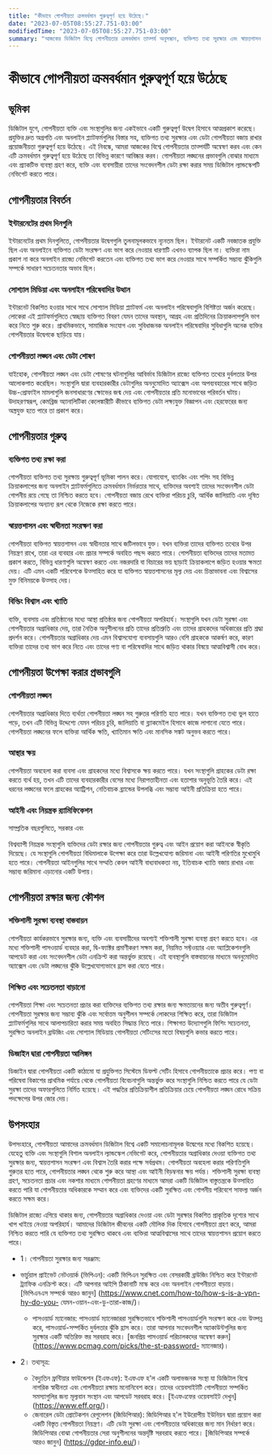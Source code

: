 ```yaml
---
title: "কীভাবে গোপনীয়তা ক্রমবর্ধমান গুরুত্বপূর্ণ হয়ে উঠেছে।"
date: "2023-07-05T08:55:27.751-03:00"
modifiedTime: "2023-07-05T08:55:27.751-03:00"
summary: "আজকের ডিজিটাল বিশ্বে গোপনীয়তার ক্রমবর্ধমান তাত্পর্য অনুসন্ধান, ব্যক্তিগত তথ্য সুরক্ষার এবং স্বায়ত্তশাসন রক্ষার প্রয়োজনীয়তার উপর জোর দিয়ে।"
---
```


# কীভাবে গোপনীয়তা ক্রমবর্ধমান গুরুত্বপূর্ণ হয়ে উঠেছে

## ভূমিকা

ডিজিটাল যুগে, গোপনীয়তা ব্যক্তি এবং সংস্থাগুলির জন্য একইভাবে একটি গুরুত্বপূর্ণ উদ্বেগ হিসাবে আত্মপ্রকাশ করেছে। প্রযুক্তির দ্রুত অগ্রগতি এবং অনলাইন প্ল্যাটফর্মগুলির বিস্তার সহ, ব্যক্তিগত তথ্য সুরক্ষার এবং ডেটা গোপনীয়তা বজায় রাখার প্রয়োজনীয়তা গুরুত্বপূর্ণ হয়ে উঠেছে। এই নিবন্ধে, আমরা আজকের বিশ্বে গোপনীয়তার তাত্পর্যটি অন্বেষণ করব এবং কেন এটি ক্রমবর্ধমান গুরুত্বপূর্ণ হয়ে উঠেছে তা বিভিন্ন কারণে আবিষ্কার করব। গোপনীয়তা লঙ্ঘনের প্রভাবগুলি বোঝার মাধ্যমে এবং প্র্যাকটিভ ব্যবস্থা গ্রহণ করে, ব্যক্তি এবং ব্যবসায়ীরা তাদের সংবেদনশীল ডেটা রক্ষা করার সময় ডিজিটাল ল্যান্ডস্কেপটি নেভিগেট করতে পারে।

## গোপনীয়তার বিবর্তন

### ইন্টারনেটের প্রথম দিনগুলি

ইন্টারনেটের প্রথম দিনগুলিতে, গোপনীয়তার উদ্বেগগুলি তুলনামূলকভাবে ন্যূনতম ছিল। ইন্টারনেট একটি নবজাতক প্রযুক্তি ছিল এবং অনলাইনে ব্যক্তিগত ডেটা সংরক্ষণ এবং ভাগ করে নেওয়ার ধারণাটি এখনও ব্যাপক ছিল না। ব্যক্তিরা নাম প্রকাশ না করে অনলাইন রাজ্যে নেভিগেট করতেন এবং ব্যক্তিগত তথ্য ভাগ করে নেওয়ার সাথে সম্পর্কিত সম্ভাব্য ঝুঁকিগুলি সম্পর্কে সাধারণ সচেতনতার অভাব ছিল।

### সোশ্যাল মিডিয়া এবং অনলাইন পরিষেবাদির উত্থান

ইন্টারনেট বিকশিত হওয়ার সাথে সাথে সোশ্যাল মিডিয়া প্ল্যাটফর্ম এবং অনলাইন পরিষেবাগুলি বিশিষ্টতা অর্জন করেছে। লোকেরা এই প্ল্যাটফর্মগুলিতে স্বেচ্ছায় ব্যক্তিগত বিবরণ যেমন তাদের অবস্থান, আগ্রহ এবং প্রতিদিনের ক্রিয়াকলাপগুলি ভাগ করে নিতে শুরু করে। প্রাথমিকভাবে, সামাজিক সংযোগ এবং সুবিধাজনক অনলাইন পরিষেবাদির সুবিধাগুলি অনেক ব্যক্তির গোপনীয়তার উদ্বেগকে ছাড়িয়ে যায়।

### গোপনীয়তা লঙ্ঘন এবং ডেটা শোষণ
যাইহোক, গোপনীয়তা লঙ্ঘন এবং ডেটা শোষণের ঘটনাগুলির আবির্ভাব ডিজিটাল রাজ্যে ব্যক্তিগত তথ্যের দুর্বলতার উপর আলোকপাত করেছিল। সংস্থাগুলি দ্বারা ব্যবহারকারীর ডেটাগুলির অননুমোদিত অ্যাক্সেস এবং অপব্যবহারের সাথে জড়িত উচ্চ-প্রোফাইল মামলাগুলি জনসাধারণের ক্ষোভের জন্ম দেয় এবং গোপনীয়তার প্রতি মনোভাবের পরিবর্তন ঘটায়। উদাহরণস্বরূপ, কেমব্রিজ অ্যানালিটিকা কেলেঙ্কারীটি কীভাবে ব্যক্তিগত ডেটা লক্ষ্যযুক্ত বিজ্ঞাপন এবং হেরফেরের জন্য অস্ত্রযুক্ত হতে পারে তা প্রকাশ করে।

## গোপনীয়তার গুরুত্ব

### ব্যক্তিগত তথ্য রক্ষা করা

গোপনীয়তা ব্যক্তিগত তথ্য সুরক্ষায় গুরুত্বপূর্ণ ভূমিকা পালন করে। যোগাযোগ, ব্যাংকিং এবং শপিং সহ বিভিন্ন ক্রিয়াকলাপের জন্য অনলাইন প্ল্যাটফর্মগুলিতে ক্রমবর্ধমান নির্ভরতার সাথে, ব্যক্তিদের অবশ্যই তাদের সংবেদনশীল ডেটা গোপনীয় রয়ে গেছে তা নিশ্চিত করতে হবে। গোপনীয়তা বজায় রেখে ব্যক্তিরা পরিচয় চুরি, আর্থিক জালিয়াতি এবং দূষিত ক্রিয়াকলাপের অন্যান্য রূপ থেকে নিজেকে রক্ষা করতে পারে।

### স্বায়ত্তশাসন এবং স্বাধীনতা সংরক্ষণ করা

গোপনীয়তা ব্যক্তিগত স্বায়ত্তশাসন এবং স্বাধীনতার সাথে জটিলভাবে যুক্ত। যখন ব্যক্তিরা তাদের ব্যক্তিগত তথ্যের উপর নিয়ন্ত্রণ রাখে, তারা এর ব্যবহার এবং প্রচার সম্পর্কে অবহিত পছন্দ করতে পারে। গোপনীয়তা ব্যক্তিদের তাদের মতামত প্রকাশ করতে, বিভিন্ন ধারণাগুলি অন্বেষণ করতে এবং নজরদারি বা বিচারের ভয় ছাড়াই ক্রিয়াকলাপে জড়িত হওয়ার ক্ষমতা দেয়। এটি এমন একটি পরিবেশকে উত্সাহিত করে যা ব্যক্তিগত স্বায়ত্তশাসনের মূল্য দেয় এবং চিন্তাভাবনা এবং বিশ্বাসের মুক্ত বিনিময়কে উত্সাহ দেয়।

### বিল্ডিং বিশ্বাস এবং খ্যাতি

ব্যক্তি, ব্যবসায় এবং প্রতিষ্ঠানের মধ্যে আস্থা প্রতিষ্ঠার জন্য গোপনীয়তা অপরিহার্য। সংস্থাগুলি যখন ডেটা সুরক্ষা এবং গোপনীয়তার অগ্রাধিকার দেয়, তারা নৈতিক অনুশীলনের প্রতি তাদের প্রতিশ্রুতি এবং তাদের গ্রাহকদের অধিকারের প্রতি শ্রদ্ধা প্রদর্শন করে। গোপনীয়তার অগ্রাধিকার দেয় এমন বিশ্বাসযোগ্য ব্যবসায়গুলি আরও বেশি গ্রাহককে আকর্ষণ করে, কারণ ব্যক্তিরা তাদের তথ্য ভাগ করে নিতে এবং তাদের পণ্য বা পরিষেবাদির সাথে জড়িত থাকার বিষয়ে আত্মবিশ্বাসী বোধ করে।

## গোপনীয়তা উপেক্ষা করার প্রভাবগুলি

### গোপনীয়তা লঙ্ঘন
গোপনীয়তার অগ্রাধিকার দিতে ব্যর্থতা গোপনীয়তা লঙ্ঘন সহ গুরুতর পরিণতি হতে পারে। যখন ব্যক্তিগত তথ্য ভুল হাতে পড়ে, তখন এটি বিভিন্ন উদ্দেশ্যে যেমন পরিচয় চুরি, জালিয়াতি বা ব্ল্যাকমেইল হিসাবে কাজে লাগানো যেতে পারে। গোপনীয়তা লঙ্ঘনের ফলে ব্যক্তিরা আর্থিক ক্ষতি, খ্যাতিমান ক্ষতি এবং মানসিক সঙ্কট অনুভব করতে পারে।

### আস্থার ক্ষয়

গোপনীয়তা অবহেলা করা ব্যবসা এবং গ্রাহকদের মধ্যে বিশ্বাসকে ক্ষয় করতে পারে। যখন সংস্থাগুলি গ্রাহকের ডেটা রক্ষা করতে ব্যর্থ হয়, তখন এটি তাদের ব্যবহারকারীর বেসের মধ্যে নিরাপত্তাহীনতা এবং হতাশার অনুভূতি তৈরি করে। এই ধরনের লঙ্ঘনের ফলে গ্রাহকের অ্যাট্রিশন, নেতিবাচক ব্র্যান্ডের উপলব্ধি এবং সম্ভাব্য আইনী প্রতিক্রিয়া হতে পারে।

### আইনী এবং নিয়ন্ত্রক র‌্যামিফিকেশন

সাম্প্রতিক বছরগুলিতে, সরকার এবং

বিশ্বব্যাপী নিয়ন্ত্রক সংস্থাগুলি ব্যক্তিদের ডেটা রক্ষার জন্য গোপনীয়তার গুরুত্ব এবং আইন প্রয়োগ করা আইনকে স্বীকৃতি দিয়েছে। যে সংস্থাগুলি গোপনীয়তা বিধিমালাকে উপেক্ষা করে তারা উল্লেখযোগ্য জরিমানা এবং আইনী পরিণতির মুখোমুখি হতে পারে। গোপনীয়তা আইনগুলির সাথে সম্মতি কেবল আইনী বাধ্যবাধকতা নয়, ইতিবাচক খ্যাতি বজায় রাখার এবং সম্ভাব্য জরিমানা এড়ানোর একটি উপায়।

## গোপনীয়তা রক্ষার জন্য কৌশল

### শক্তিশালী সুরক্ষা ব্যবস্থা বাস্তবায়ন

গোপনীয়তা কার্যকরভাবে সুরক্ষার জন্য, ব্যক্তি এবং ব্যবসায়ীদের অবশ্যই শক্তিশালী সুরক্ষা ব্যবস্থা গ্রহণ করতে হবে। এর মধ্যে শক্তিশালী পাসওয়ার্ড ব্যবহার করা, দ্বি-ফ্যাক্টর প্রমাণীকরণ সক্ষম করা, নিয়মিত সফ্টওয়্যার এবং অ্যাপ্লিকেশনগুলি আপডেট করা এবং সংবেদনশীল ডেটা এনক্রিপ্ট করা অন্তর্ভুক্ত রয়েছে। এই ব্যবস্থাগুলি বাস্তবায়নের মাধ্যমে অননুমোদিত অ্যাক্সেস এবং ডেটা লঙ্ঘনের ঝুঁকি উল্লেখযোগ্যভাবে হ্রাস করা যেতে পারে।

### শিক্ষিত এবং সচেতনতা বাড়ানো
গোপনীয়তা শিক্ষা এবং সচেতনতা প্রচার করা ব্যক্তিদের ব্যক্তিগত তথ্য রক্ষার জন্য ক্ষমতায়নের জন্য অতীব গুরুত্বপূর্ণ। গোপনীয়তা সুরক্ষার জন্য সম্ভাব্য ঝুঁকি এবং সর্বোত্তম অনুশীলন সম্পর্কে লোকদের শিক্ষিত করে, তারা ডিজিটাল প্ল্যাটফর্মগুলির সাথে আলাপচারিতা করার সময় অবহিত সিদ্ধান্ত নিতে পারে। শিক্ষাগত উদ্যোগগুলি ফিশিং সচেতনতা, সুরক্ষিত অনলাইন ব্রাউজিং এবং সোশ্যাল মিডিয়ায় গোপনীয়তা সেটিংসের মতো বিষয়গুলি কভার করতে পারে।

### ডিজাইন দ্বারা গোপনীয়তা আলিঙ্গন

ডিজাইন দ্বারা গোপনীয়তা একটি কাঠামো যা প্রযুক্তিগত সিস্টেমে ডিফল্ট সেটিং হিসাবে গোপনীয়তাকে প্রচার করে। পণ্য বা পরিষেবা বিকাশের প্রাথমিক পর্যায়ে থেকে গোপনীয়তা বিবেচনাগুলি অন্তর্ভুক্ত করে সংস্থাগুলি নিশ্চিত করতে পারে যে ডেটা সুরক্ষা তাদের অফারগুলিতে নির্মিত হয়েছে। এই পদ্ধতির প্রতিক্রিয়াশীল প্রতিক্রিয়ার চেয়ে গোপনীয়তা লঙ্ঘন রোধে সক্রিয় পদক্ষেপের উপর জোর দেয়।

## উপসংহার

উপসংহারে, গোপনীয়তা আমাদের ক্রমবর্ধমান ডিজিটাল বিশ্বে একটি সমালোচনামূলক উদ্বেগের মধ্যে বিকশিত হয়েছে। যেহেতু ব্যক্তি এবং সংস্থাগুলি বিশাল অনলাইন ল্যান্ডস্কেপ নেভিগেট করে, গোপনীয়তার অগ্রাধিকার দেওয়া ব্যক্তিগত তথ্য সুরক্ষার জন্য, স্বায়ত্তশাসন সংরক্ষণ এবং বিশ্বাস তৈরি করার পক্ষে সর্বপ্রথম। গোপনীয়তা অবহেলা করার পরিণতিগুলি গুরুতর হতে পারে, গোপনীয়তার লঙ্ঘন থেকে শুরু করে আস্থা এবং আইনী বিড়ম্বনার ক্ষয় পর্যন্ত। শক্তিশালী সুরক্ষা ব্যবস্থা গ্রহণ, সচেতনতা প্রচার এবং নকশার মাধ্যমে গোপনীয়তা গ্রহণের মাধ্যমে আমরা একটি ডিজিটাল বাস্তুতন্ত্রকে উত্সাহিত করতে পারি যা গোপনীয়তার অধিকারকে সম্মান করে এবং ব্যক্তিদের একটি সুরক্ষিত এবং গোপনীয় পরিবেশে সাফল্য অর্জন করতে সক্ষম করে।

ডিজিটাল রাজ্যে এগিয়ে থাকার জন্য, গোপনীয়তার অগ্রাধিকার দেওয়া এবং ডেটা সুরক্ষার বিকশিত প্রাকৃতিক দৃশ্যের সাথে খাপ খাইয়ে নেওয়া অপরিহার্য। আমাদের ডিজিটাল জীবনের একটি মৌলিক দিক হিসাবে গোপনীয়তা গ্রহণ করে, আমরা নিশ্চিত করতে পারি যে ব্যক্তিগত তথ্য সুরক্ষিত থাকবে এবং ব্যক্তিরা আত্মবিশ্বাসের সাথে তাদের স্বায়ত্তশাসন প্রয়োগ করতে পারে।

- 1। গোপনীয়তা সুরক্ষার জন্য সরঞ্জাম:
- ভার্চুয়াল প্রাইভেট নেটওয়ার্ক (ভিপিএন): একটি ভিপিএন সুরক্ষিত এবং বেসরকারী ব্রাউজিং নিশ্চিত করে ইন্টারনেট ট্র্যাফিক এনক্রিপ্ট করে। এটি আপনার আইপি ঠিকানাটি মাস্ক করে এবং অনলাইন গোপনীয়তা বাড়ায়। [ভিপিএনএস সম্পর্কে আরও জানুন] (https://www.cnet.com/how-to/how-s-is-a-vpn-hy-do-you- যেমন-ওয়ান-এবং-ডু-তারা-কাজ/)।
  - পাসওয়ার্ড ম্যানেজার: পাসওয়ার্ড ম্যানেজাররা সুরক্ষিতভাবে শক্তিশালী পাসওয়ার্ডগুলি সংরক্ষণ করে এবং উত্পন্ন করে, পাসওয়ার্ড-সম্পর্কিত দুর্বলতার ঝুঁকি হ্রাস করে। তারা আপনার সংবেদনশীল অ্যাকাউন্টগুলির জন্য সুরক্ষার একটি অতিরিক্ত স্তর সরবরাহ করে। [জনপ্রিয় পাসওয়ার্ড পরিচালকদের অন্বেষণ করুন] (https://www.pcmag.com/picks/the-st-password- ম্যানেজার)।

- 2। তথ্যসূত্র:
  - বৈদ্যুতিন ফ্রন্টিয়ার ফাউন্ডেশন (ইএফএফ): ইএফএফ হ'ল একটি অলাভজনক সংস্থা যা ডিজিটাল বিশ্বে নাগরিক স্বাধীনতা এবং গোপনীয়তা রক্ষায় মনোনিবেশ করে। তাদের ওয়েবসাইটটি গোপনীয়তা সম্পর্কিত সমস্যাগুলির জন্য মূল্যবান সংস্থান এবং আপডেট সরবরাহ করে। [ইএফএফের ওয়েবসাইট দেখুন] (https://www.eff.org/)।
  - জেনারেল ডেটা প্রোটেকশন রেগুলেশন (জিডিপিআর): জিডিপিআর হ'ল ইউরোপীয় ইউনিয়ন দ্বারা প্রয়োগ করা একটি বিস্তৃত গোপনীয়তা নিয়ন্ত্রণ। এটি ডেটা সুরক্ষা এবং গোপনীয়তার অধিকারের জন্য মান নির্ধারণ করে। জিডিপিআর বোঝা গোপনীয়তার সেরা অনুশীলনের অন্তর্দৃষ্টি সরবরাহ করতে পারে। [জিডিপিআর সম্পর্কে আরও জানুন] (https://gdpr-info.eu/)।